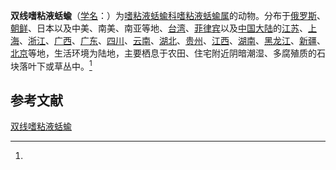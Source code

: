 {{Speciesbox
| name = 双线嗜粘液蛞蝓
| status = 
| status_system = 
| image = 
| genus = Philomycus
| species = bilineatus
| authority = (Benson, 1842)<ref name='id11140'>{{cite web| url =http://www.bioinfo.cn/db05/BjdwSpecies.php?action=view&id=11140| title =双线嗜粘液蛞蝓| work =《中国动物物种编目数据库》| publisher =中国科学院微生物研究所| author =中国科学院动物研究所| accessdate =2009-04-28| deadurl =yes| archiveurl =https://web.archive.org/web/20160305032612/http://www.bioinfo.cn/db05/BjdwSpecies.php?action=view&id=11140| archivedate =2016-03-05}}</ref>
}}

'''双线嗜粘液蛞蝓'''（[[学名|学名]]：{{lang|la|''Philomycus bilineatus''}}）为[[嗜粘液蛞蝓科|嗜粘液蛞蝓科]][[嗜粘液蛞蝓属|嗜粘液蛞蝓属]]的动物。分布于[[俄罗斯|俄罗斯]]、[[朝鲜|朝鲜]]、日本以及中美、南美、南亚等地、[[台湾|台湾]]、[[菲律宾|菲律宾]]以及[[中国大陆|中国大陆]]的[[江苏|江苏]]、[[上海|上海]]、[[浙江|浙江]]、[[广西|广西]]、[[广东|广东]]、[[四川|四川]]、[[云南|云南]]、[[湖北|湖北]]、[[贵州|贵州]]、[[江西|江西]]、[[湖南|湖南]]、[[黑龙江|黑龙江]]、[[新疆|新疆]]、[[北京|北京]]等地，生活环境为陆地，主要栖息于农田、住宅附近阴暗潮湿、多腐殖质的石块落叶下或草丛中。<ref name='id11140'/>

== 参考文献 ==
{{reflist}}

{{Wikispecies|Philomycus bilineatus}}
{{Taxonbar|from=Q10912449}}

[[Category:嗜粘液蛞蝓属|双线嗜粘液蛞蝓]]


{{软体动物小作品}}